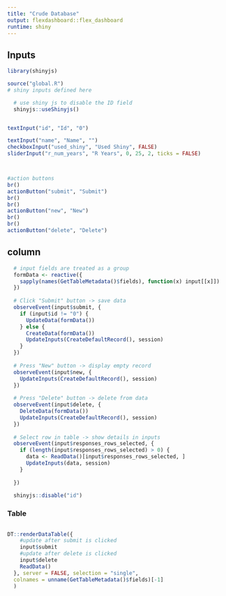 ```yaml
---
title: "Crude Database"
output: flexdashboard::flex_dashboard
runtime: shiny
---
```


Inputs {.sidebar}
-------------------------------------

```r
library(shinyjs)

source("global.R")
# shiny inputs defined here

  # use shiny js to disable the ID field
  shinyjs::useShinyjs()


textInput("id", "Id", "0")

textInput("name", "Name", "")
checkboxInput("used_shiny", "Used Shiny", FALSE)
sliderInput("r_num_years", "R Years", 0, 25, 2, ticks = FALSE)



#action buttons
br()
actionButton("submit", "Submit")
br()
br()
actionButton("new", "New")
br()
br()
actionButton("delete", "Delete")
```

 
## column
```r
  # input fields are treated as a group
  formData <- reactive({
    sapply(names(GetTableMetadata()$fields), function(x) input[[x]])
  })
  
  # Click "Submit" button -> save data
  observeEvent(input$submit, {
    if (input$id != "0") {
      UpdateData(formData())
    } else {
      CreateData(formData())
      UpdateInputs(CreateDefaultRecord(), session)
    }
  })
  
  # Press "New" button -> display empty record
  observeEvent(input$new, {
    UpdateInputs(CreateDefaultRecord(), session)
  })
  
  # Press "Delete" button -> delete from data
  observeEvent(input$delete, {
    DeleteData(formData())
    UpdateInputs(CreateDefaultRecord(), session)
  })
  
  # Select row in table -> show details in inputs
  observeEvent(input$responses_rows_selected, {
    if (length(input$responses_rows_selected) > 0) {
      data <- ReadData()[input$responses_rows_selected, ]
      UpdateInputs(data, session)
    }
    
  })
  
  shinyjs::disable("id")  
```

    
### Table

```r


```

    
```r

DT::renderDataTable({
    #update after submit is clicked
    input$submit
    #update after delete is clicked
    input$delete
    ReadData()
  }, server = FALSE, selection = "single",
  colnames = unname(GetTableMetadata()$fields)[-1]
  )     
```
    
